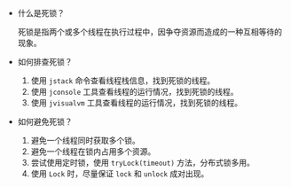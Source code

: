 - 什么是死锁？

  死锁是指两个或多个线程在执行过程中，因争夺资源而造成的一种互相等待的现象。

- 如何排查死锁？

  1. 使用 `jstack` 命令查看线程栈信息，找到死锁的线程。
  2. 使用 `jconsole` 工具查看线程的运行情况，找到死锁的线程。
  3. 使用 `jvisualvm` 工具查看线程的运行情况，找到死锁的线程。

- 如何避免死锁？

  1. 避免一个线程同时获取多个锁。
  2. 避免一个线程在锁内占用多个资源。
  3. 尝试使用定时锁，使用 `tryLock(timeout)` 方法，分布式锁多用。
  4. 使用 `Lock` 时，尽量保证 `lock` 和 `unlock` 成对出现。
